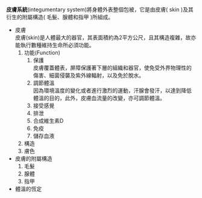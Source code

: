 {{mergeto|表皮系統}}
{{醫學}}
'''皮膚系統'''(integumentary system)將身體外表整個包被，它是由皮膚( skin )及其衍生的附屬構造( 毛髮、腺體和指甲 )所組成。
* 皮膚<br />皮膚(skin)是人體最大的器官，其表面積約為2平方公尺，且其構造複雜，故亦能執行數種維持生命所必須功能。
*# 功能(Function)
*##保護<br />皮膚覆蓋體表，屏障保護著下層的組織和器官，使免受外界物理性的傷害、細菌侵襲及紫外線輻射，以及免於脫水。
*##調節體溫<br />因為環境溫度的變化或者進行激烈的運動，汗腺會發汗，以達到降低體溫的目的，此外，皮膚血流量的改變，亦可調節體溫。
*##接受感覺
*##排泄
*##合成維生素D
*##免疫
*##儲存血液
*# 構造
*# 膚色
* 皮膚的附屬構造
*# 毛髮
*# 腺體
*# 指甲
* 體溫的恆定